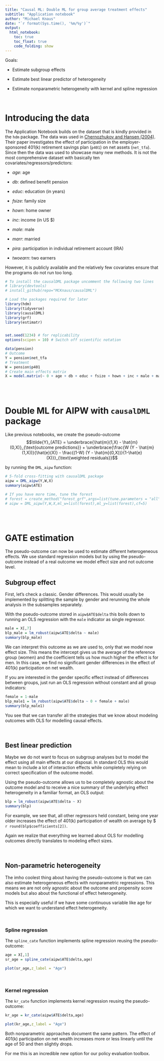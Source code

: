 ---
title: "Causal ML: Double ML for group average treatment effects"
subtitle: "Application notebook"
author: "Michael Knaus"
date: "`r format(Sys.time(), '%m/%y')`"
output: 
  html_notebook:
    toc: true
    toc_float: true
    code_folding: show
---


Goals:

- Estimate subgroup effects

- Estimate best linear predictor of heterogeneity 

- Estimate nonparametric heterogeneity with kernel and spline regression

<br>

# Introducing the data

The Application Notebook builds on the dataset that is kindly provided in the `hdm` package. The data was used in [Chernozhukov and Hansen (2004)](https://direct.mit.edu/rest/article/86/3/735/57586/The-Effects-of-401-K-Participation-on-the-Wealth). Their paper investigates the effect of participation in the employer-sponsored 401(k) retirement savings plan (`p401`) on net assets (`net_tfa`). Since then the data was used to showcase many new methods. It is not the most comprehensive dataset with basically ten covariates/regressors/predictors:

- *age*: age

- *db*: defined benefit pension

- *educ*: education (in years)

- *fsize*: family size

- *hown*: home owner

- *inc*: income (in US $)

- *male*: male

- *marr*: married

- *pira*: participation in individual retirement account (IRA)

- *twoearn*: two earners

However, it is publicly available and the relatively few covariates ensure that the programs do not run too long.

```{r, warning = F, message = F}
# To install the causalDML package uncomment the following two lines
# library(devtools)
# install_github(repo="MCKnaus/causalDML")

# Load the packages required for later
library(hdm)
library(tidyverse)
library(causalDML)
library(grf)
library(estimatr)


set.seed(1234) # for replicability
options(scipen = 10) # Switch off scientific notation

data(pension)
# Outcome
Y = pension$net_tfa
# Treatment
W = pension$p401
# Create main effects matrix
X = model.matrix(~ 0 + age + db + educ + fsize + hown + inc + male + marr + pira + twoearn, data = pension)
```

<br>
<br>

# Double ML for AIPW with `causalDML` package

Like previous notebooks, we create the pseudo-outcome
$$\tilde{Y}_{ATE} = \underbrace{\hat{m}(1,X) - \hat{m}(0,X)}_{\text{outcome predictions}} + \underbrace{\frac{W (Y - \hat{m}(1,X))}{\hat{e}(X)} - \frac{(1-W) (Y - \hat{m}(0,X))}{1-\hat{e}(X)}}_{\text{weighted residuals}}$$

by running the `DML_aipw` function:

```{r}
# 5-fold cross-fitting with causalDML package
aipw = DML_aipw(Y,W,X)
summary(aipw$ATE)

# If you have more time, tune the forest
# forest = create_method("forest_grf",args=list(tune.parameters = "all"))
# aipw = DML_aipw(Y,W,X,ml_w=list(forest),ml_y=list(forest),cf=5)
```

<br>
<br>


# GATE estimation

The pseudo-outcome can now be used to estimate different heterogeneous effects. We use standard regression models but by using the pseudo-outcome instead of a real outcome we model effect size and not outcome level.

## Subgroup effect

First, let's check a classic. Gender differences. This would usually be implemented by splitting the sample by gender and rerunning the whole analysis in the subsamples separately.

With the pseudo-outcome stored in `aipw$ATE$delta` this boils down to running an OLS regression with the `male` indicator as single regressor.

```{r}
male = X[,7]
blp_male = lm_robust(aipw$ATE$delta ~ male)
summary(blp_male)
```

We can interpret this outcome as we are used to, only that we model now effect size. This means the intercept gives us the average of the reference group (women) and the coefficient tells us how much higher the effect is for men. In this case, we find no significant gender differences in the effect of 401(k) participation on net wealth.

If you are interested in the gender specific effect instead of differences between groups, just run an OLS regression without constant and all group indicators:

```{r}
female = 1-male
blp_male1 = lm_robust(aipw$ATE$delta ~ 0 + female + male)
summary(blp_male1)
```

You see that we can transfer all the strategies that we know about modeling outcomes with OLS for modelling causal effects.

<br>

## Best linear prediction

Maybe we do not want to focus on subgroup analyses but to model the effect using all main effects at our disposal. In standard OLS this would mean to include a lot of interaction effects while completely relying on correct specification of the outcome model.

Using the pseudo-outcome allows us to be completely agnostic about the outcome model and to receive a nice summary of the underlying effect heterogeneity in a familiar format, an OLS output:

```{r}
blp = lm_robust(aipw$ATE$delta ~ X)
summary(blp)
```

For example, we see that, all other regressors held constant, being one year older increases the effect of 401(k) participation of wealth on average by $ `r round(blp$coefficients[2])`.

Again we realize that everything we learned about OLS for modelling outcomes directly translates to modeling effect sizes.


<br>


## Non-parametric heterogeneity

The imho coolest thing about having the pseudo-outcome is that we can also estimate heterogeneous effects with nonparametric regressions. This means we are not only agnostic about the outcome and propensity score models but also about the functional of effect heterogeneity. 

This is especially useful if we have some continuous variable like age for which we want to understand effect heterogeneity.

<br>

### Spline regression

The `spline_cate` function implements spline regression reusing the pseudo-outcome:

```{r, results='hide'}
age = X[,1]
sr_age = spline_cate(aipw$ATE$delta,age)
```

```{r}
plot(sr_age,z_label = "Age")
```

<br>

### Kernel regression

The `kr_cate` function implements kernel regression reusing the pseudo-outcome:

```{r, results='hide'}
kr_age = kr_cate(aipw$ATE$delta,age)
```

```{r}
plot(kr_age,z_label = "Age")
```

Both nonparametric approaches document the same pattern. The effect of 401(k) participation on net wealth increases more or less linearly until the age of 50 and then slightly drops.

For me this is an incredible new option for our policy evaluation toolbox.

<br>
<br>